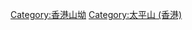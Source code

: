 {{commonscat|Victoria Gap}}
{{catmore}}
[[Category:香港山坳|Category:香港山坳]]
[[Category:太平山_(香港)|Category:太平山 (香港)]]